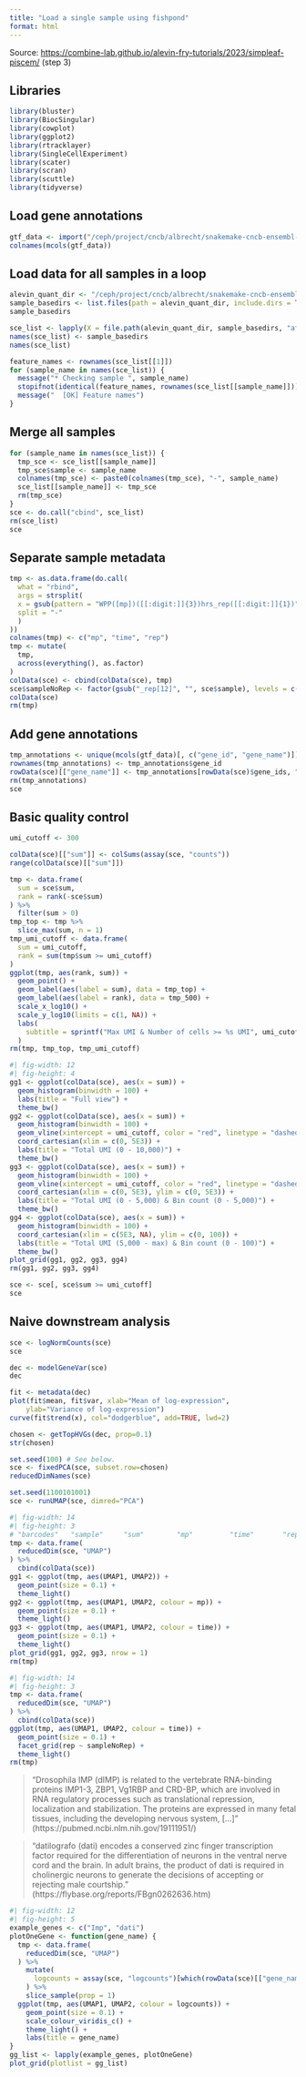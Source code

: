 ```yaml
---
title: "Load a single sample using fishpond"
format: html
---
```


Source: <https://combine-lab.github.io/alevin-fry-tutorials/2023/simpleaf-piscem/> (step 3)

## Libraries

```r
library(bluster)
library(BiocSingular)
library(cowplot)
library(ggplot2)
library(rtracklayer)
library(SingleCellExperiment)
library(scater)
library(scran)
library(scuttle)
library(tidyverse)
```

## Load gene annotations

```r
gtf_data <- import("/ceph/project/cncb/albrecht/snakemake-cncb-ensembl-2024/resources/genome/genome.gtf.gz")
colnames(mcols(gtf_data))
```

## Load data for all samples in a loop

```r
alevin_quant_dir <- "/ceph/project/cncb/albrecht/snakemake-cncb-ensembl-2024/results/alevin"
sample_basedirs <- list.files(path = alevin_quant_dir, include.dirs = TRUE)
sample_basedirs
```

```r
sce_list <- lapply(X = file.path(alevin_quant_dir, sample_basedirs, "af_quant"), FUN = fishpond::loadFry, outputFormat = "scRNA")
names(sce_list) <- sample_basedirs
names(sce_list)
```


```r
feature_names <- rownames(sce_list[[1]])
for (sample_name in names(sce_list)) {
  message("* Checking sample ", sample_name)
  stopifnot(identical(feature_names, rownames(sce_list[[sample_name]])))
  message("  [OK] Feature names")
}
```

## Merge all samples

```r
for (sample_name in names(sce_list)) {
  tmp_sce <- sce_list[[sample_name]]
  tmp_sce$sample <- sample_name
  colnames(tmp_sce) <- paste0(colnames(tmp_sce), "-", sample_name)
  sce_list[[sample_name]] <- tmp_sce
  rm(tmp_sce)
}
sce <- do.call("cbind", sce_list)
rm(sce_list)
sce
```

## Separate sample metadata

```r
tmp <- as.data.frame(do.call(
  what = "rbind",
  args = strsplit(
  x = gsub(pattern = "WPP([mp])([[:digit:]]{3})hrs_rep([[:digit:]]{1})", replacement = "\\1-\\2-\\3", x = colData(sce)[["sample"]]),
  split = "-"
  )
))
colnames(tmp) <- c("mp", "time", "rep")
tmp <- mutate(
  tmp,
  across(everything(), as.factor)
)
colData(sce) <- cbind(colData(sce), tmp)
sce$sampleNoRep <- factor(gsub("_rep[12]", "", sce$sample), levels = c("WPPm048hrs", "WPPm024hrs", "WPPp000hrs", "WPPp024hrs", "WPPp048hrs",  "WPPp072hrs", "WPPp096hrs", "WPPp120hrs"))
colData(sce)
rm(tmp)
```

## Add gene annotations

```r
tmp_annotations <- unique(mcols(gtf_data)[, c("gene_id", "gene_name")])
rownames(tmp_annotations) <- tmp_annotations$gene_id
rowData(sce)[["gene_name"]] <- tmp_annotations[rowData(sce)$gene_ids, "gene_name"]
rm(tmp_annotations)
sce
```

## Basic quality control

```r
umi_cutoff <- 300
```


```r
colData(sce)[["sum"]] <- colSums(assay(sce, "counts"))
range(colData(sce)[["sum"]])
```

```r
tmp <- data.frame(
  sum = sce$sum,
  rank = rank(-sce$sum)
) %>% 
  filter(sum > 0)
tmp_top <- tmp %>% 
  slice_max(sum, n = 1)
tmp_umi_cutoff <- data.frame(
  sum = umi_cutoff,
  rank = sum(tmp$sum >= umi_cutoff)
)
ggplot(tmp, aes(rank, sum)) +
  geom_point() +
  geom_label(aes(label = sum), data = tmp_top) +
  geom_label(aes(label = rank), data = tmp_500) +
  scale_x_log10() +
  scale_y_log10(limits = c(1, NA)) +
  labs(
    subtitle = sprintf("Max UMI & Number of cells >= %s UMI", umi_cutoff)
  )
rm(tmp, tmp_top, tmp_umi_cutoff)
```

```r
#| fig-width: 12
#| fig-height: 4
gg1 <- ggplot(colData(sce), aes(x = sum)) +
  geom_histogram(binwidth = 100) +
  labs(title = "Full view") +
  theme_bw()
gg2 <- ggplot(colData(sce), aes(x = sum)) +
  geom_histogram(binwidth = 100) +
  geom_vline(xintercept = umi_cutoff, color = "red", linetype = "dashed") +
  coord_cartesian(xlim = c(0, 5E3)) +
  labs(title = "Total UMI (0 - 10,000)") +
  theme_bw()
gg3 <- ggplot(colData(sce), aes(x = sum)) +
  geom_histogram(binwidth = 100) +
  geom_vline(xintercept = umi_cutoff, color = "red", linetype = "dashed") +
  coord_cartesian(xlim = c(0, 5E3), ylim = c(0, 5E3)) +
  labs(title = "Total UMI (0 - 5,000) & Bin count (0 - 5,000)") +
  theme_bw()
gg4 <- ggplot(colData(sce), aes(x = sum)) +
  geom_histogram(binwidth = 100) +
  coord_cartesian(xlim = c(5E3, NA), ylim = c(0, 100)) +
  labs(title = "Total UMI (5,000 - max) & Bin count (0 - 100)") +
  theme_bw()
plot_grid(gg1, gg2, gg3, gg4)
rm(gg1, gg2, gg3, gg4)
```

```r
sce <- sce[, sce$sum >= umi_cutoff]
sce
```

## Naive downstream analysis

```r
sce <- logNormCounts(sce)
sce
```

```r
dec <- modelGeneVar(sce)
dec
```

```r
fit <- metadata(dec)
plot(fit$mean, fit$var, xlab="Mean of log-expression",
    ylab="Variance of log-expression")
curve(fit$trend(x), col="dodgerblue", add=TRUE, lwd=2)
```

```r
chosen <- getTopHVGs(dec, prop=0.1)
str(chosen)
```

```r
set.seed(100) # See below.
sce <- fixedPCA(sce, subset.row=chosen) 
reducedDimNames(sce)
```

```r
set.seed(1100101001)
sce <- runUMAP(sce, dimred="PCA")
```

```r
#| fig-width: 14
#| fig-height: 3
# "barcodes"   "sample"     "sum"        "mp"         "time"       "rep"        "sizeFactor"
tmp <- data.frame(
  reducedDim(sce, "UMAP")
) %>% 
  cbind(colData(sce))
gg1 <- ggplot(tmp, aes(UMAP1, UMAP2)) +
  geom_point(size = 0.1) +
  theme_light()
gg2 <- ggplot(tmp, aes(UMAP1, UMAP2, colour = mp)) +
  geom_point(size = 0.1) +
  theme_light()
gg3 <- ggplot(tmp, aes(UMAP1, UMAP2, colour = time)) +
  geom_point(size = 0.1) +
  theme_light()
plot_grid(gg1, gg2, gg3, nrow = 1)
rm(tmp)
```

```r
#| fig-width: 14
#| fig-height: 3
tmp <- data.frame(
  reducedDim(sce, "UMAP")
) %>% 
  cbind(colData(sce))
ggplot(tmp, aes(UMAP1, UMAP2, colour = time)) +
  geom_point(size = 0.1) +
  facet_grid(rep ~ sampleNoRep) +
  theme_light()
rm(tmp)
```

> "Drosophila IMP (dIMP) is related to the vertebrate RNA-binding proteins IMP1-3, ZBP1, Vg1RBP and CRD-BP, which are involved in RNA regulatory processes such as translational repression, localization and stabilization. The proteins are expressed in many fetal tissues, including the developing nervous system, [...]" (https://pubmed.ncbi.nlm.nih.gov/19111951/)

> "datilografo (dati) encodes a conserved zinc finger transcription factor required for the differentiation of neurons in the ventral nerve cord and the brain. In adult brains, the product of dati is required in cholinergic neurons to generate the decisions of accepting or rejecting male courtship." (https://flybase.org/reports/FBgn0262636.htm)

```r
#| fig-width: 12
#| fig-height: 5
example_genes <- c("Imp", "dati")
plotOneGene <- function(gene_name) {
  tmp <- data.frame(
    reducedDim(sce, "UMAP")
  ) %>% 
    mutate(
      logcounts = assay(sce, "logcounts")[which(rowData(sce)[["gene_name"]] == gene_name), ]
    ) %>% 
    slice_sample(prop = 1)
  ggplot(tmp, aes(UMAP1, UMAP2, colour = logcounts)) +
    geom_point(size = 0.1) +
    scale_colour_viridis_c() +
    theme_light() +
    labs(title = gene_name)
}
gg_list <- lapply(example_genes, plotOneGene)
plot_grid(plotlist = gg_list)
```
